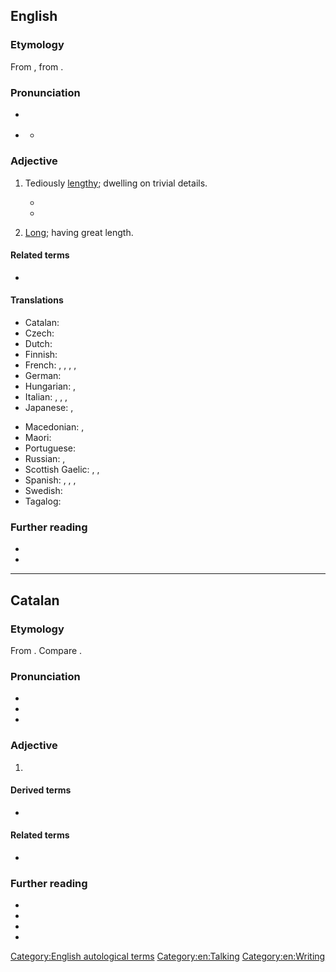 ==English==
{{was wotd|2009|June|25}}

===Etymology===
From {{der|en|fro|prolixe}}, from {{der|en|la|prōlixus||stretched out; courteous, favorable}}.

===Pronunciation===
* {{a|UK}} {{IPA|en|/ˈpɹəʊ.lɪks/}}
* {{a|US}} {{IPA|en|/pɹoʊˈlɪks/}}
** {{audio|en|LL-Q1860 (eng)-Vealhurl-prolix.wav|Audio (UK)}}

===Adjective===
{{en-adj}}

# Tediously [[lengthy]]; dwelling on trivial details.
#: {{syn|en|verbose|Thesaurus:verbose}}
#: {{ant|en|Thesaurus:concise}}
#* {{quote-journal|en|journal=The Quarterly Review|year=1843|title=Bossi—Necrologia|author=G. C. Leonardo Sismondi.|volume=72|issue=144|url=http://books.google.ca/books?id=045ZAAAAIAAJ&dq=prolix&pg=PA333|page=333|passage=People who have blamed [Jean Charles Léonard de] Sismondi as unnecessarily '''prolix''' cannot have considered the crowd of details presented by the history of Italy.}}
#* {{quote-song|en|year=2008|author={{w|Nick Cave}}, {{w|Warren Ellis (musician)|Warren Ellis}}|album={{w|Dig, Lazarus, Dig!!!}}|artist=Nick Cave and the Bad Seeds|title=We Call Upon The Author|passage='''Prolix'''! '''Prolix'''! / Nothing a pair of scissors can't fix!}}
# {{lb|en|obsolete}} [[long|Long]]; having great length.

====Related terms====
* {{l|en|lax}}

====Translations====
{{trans-top|tediously lengthy}}
* Catalan: {{t|ca|prolix}}
* Czech: {{t+|cs|zdlouhavý}}
* Dutch: {{t+|nl|langdradig}}
* Finnish: {{t+|fi|pitkäpiimäinen}}
* French: {{t+|fr|prolixe|m|f}}, {{t+|fr|fastidieux}}, {{t+|fr|verbeux}}, {{t+|fr|phraseur}}, {{t+|fr|raseur}} {{qualifier|colloquial}}
* German: {{t+|de|weitschweifig}}
* Hungarian: {{t+|hu|terjengős}}, {{t+|hu|hosszadalmas}}
* Italian: {{t+|it|prolisso}}, {{t+|it|verboso}}, {{t+|it|ridondante}}, {{t|it|iperverboso}}
* Japanese: {{qualifier|usually written using only kana}} {{t|ja|諄々しい|tr=くどくどしい, kudokudoshii|sc=Jpan}}, {{t+|ja|くどい|tr=kudoi|sc=Jpan}}
{{trans-mid}}
* Macedonian: {{t|mk|развлечен|m}}, {{t|mk|преопширен|m}}
* Maori: {{t|mi|autaki}}
* Portuguese: {{t+|pt|prolixo}}
* Russian: {{t+|ru|до́лгий}}, {{t+|ru|дли́тельный}}
* Scottish Gaelic: {{t|gd|fadalach}}, {{t|gd|màirnealach}}, {{t|gd|liosta}}
* Spanish: {{t+|es|prolijo|m}}, {{t+|es|fastidioso}}, {{t+|es|verboso}}, {{qualifier|colloquial}} {{t+|es|chicharra}}
* Swedish: {{t+|sv|långrandig}}
* Tagalog: {{t|tl|mahabang talumpati}}
{{trans-bottom}}

{{trans-see|long}}

===Further reading===
* {{R:Lexico}}
* {{R:Etymonline}}

[[Category:English autological terms]]
[[Category:en:Talking]]
[[Category:en:Writing]]

----

==Catalan==

===Etymology===
From {{bor|ca|la|prōlixus||courteous, favorable}}. Compare {{cog|es|prolijo}}.

===Pronunciation===
* {{ca-IPA}}
* {{rhymes|ca|iks}}
* {{homophones|ca|prolixs}}

===Adjective===
{{ca-adj}}

# {{l|en|prolix}}

====Derived terms====
* {{l|ca|prolixament}}

====Related terms====
* {{l|ca|prolixitat}}

===Further reading===
* {{R:IEC2}}
* {{R:GDLC}}
* {{R:DNV}}
* {{R:DCVB}}